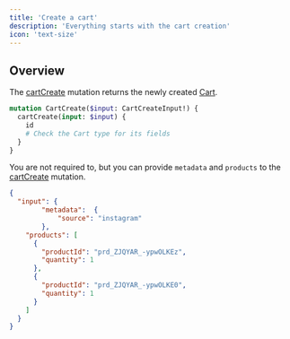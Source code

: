 ```yaml
---
title: 'Create a cart'
description: 'Everything starts with the cart creation'
icon: 'text-size'
---
```


## Overview

The [cartCreate](https://studio.apollographql.com/graph/CometAPI/variant/main/schema/reference/objects/Mutation?query=cartCreate#cartCreate) mutation returns the newly created [Cart](https://studio.apollographql.com/graph/CometAPI/variant/main/schema/reference/objects/Cart).

```graphql
mutation CartCreate($input: CartCreateInput!) {
  cartCreate(input: $input) {
    id
    # Check the Cart type for its fields
  }
}
```

You are not required to, but you can provide `metadata` and `products` to the [cartCreate](https://studio.apollographql.com/graph/CometAPI/variant/main/schema/reference/objects/Mutation?query=cartCreate#cartCreate) mutation.

```json
{
  "input": {
		"metadata":  {
			"source": "instagram"
		},
    "products": [
      {
        "productId": "prd_ZJQYAR_-ypwOLKEz",
        "quantity": 1
      },
      {
        "productId": "prd_ZJQYAR_-ypwOLKE0",
        "quantity": 1
      }
    ]
  }
}
```
